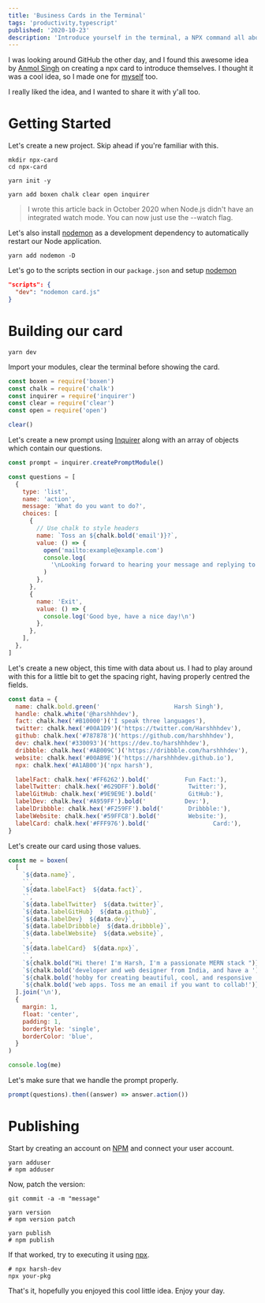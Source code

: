 ```yaml
---
title: 'Business Cards in the Terminal'
tags: 'productivity,typescript'
published: '2020-10-23'
description: 'Introduce yourself in the terminal, a NPX command all about you'
---
```


I was looking around GitHub the other day, and I found this awesome idea by [Anmol Singh] on creating a npx card to introduce themselves. I thought it was a cool idea, so I made one for [myself] too.

I really liked the idea, and I wanted to share it with y'all too.

# Getting Started

Let's create a new project. Skip ahead if you're familiar with this.

```bash:terminal
mkdir npx-card
cd npx-card

yarn init -y

yarn add boxen chalk clear open inquirer
```

> I wrote this article back in October 2020 when Node.js didn't have an integrated watch mode. You can now just use the --watch flag.

Let's also install [nodemon] as a development dependency to automatically restart our Node application.

```bash:terminal
yarn add nodemon -D
```

Let's go to the scripts section in our `package.json` and setup [nodemon]

```json:package.json
"scripts": {
  "dev": "nodemon card.js"
}
```

# Building our card

```bash:terminal
yarn dev
```

Import your modules, clear the terminal before showing the card.

```js:card.js
const boxen = require('boxen')
const chalk = require('chalk')
const inquirer = require('inquirer')
const clear = require('clear')
const open = require('open')

clear()
```

Let's create a new prompt using [Inquirer](https://github.com/SBoudrias/Inquirer.js#readme) along with an array of objects which contain our questions.

```js:card.js
const prompt = inquirer.createPromptModule()

const questions = [
  {
    type: 'list',
    name: 'action',
    message: 'What do you want to do?',
    choices: [
      {
        // Use chalk to style headers
        name: `Toss an ${chalk.bold('email')}?`,
        value: () => {
          open('mailto:example@example.com')
          console.log(
            '\nLooking forward to hearing your message and replying to you!\n'
          )
        },
      },
      {
        name: 'Exit',
        value: () => {
          console.log('Good bye, have a nice day!\n')
        },
      },
    ],
  },
]
```

Let's create a new object, this time with data about us. I had to play around with this for a little bit to get the spacing right, having properly centred the fields.

```js:card.js
const data = {
  name: chalk.bold.green('                     Harsh Singh'),
  handle: chalk.white('@harshhhdev'),
  fact: chalk.hex('#B10000')('I speak three languages'),
  twitter: chalk.hex('#00A1D9')('https://twitter.com/Harshhhdev'),
  github: chalk.hex('#787878')('https://github.com/harshhhdev'),
  dev: chalk.hex('#330093')('https://dev.to/harshhhdev'),
  dribbble: chalk.hex('#AB009C')('https://dribbble.com/harshhhdev'),
  website: chalk.hex('#00AB9E')('https://harshhhdev.github.io'),
  npx: chalk.hex('#A1AB00')('npx harsh'),

  labelFact: chalk.hex('#FF6262').bold('          Fun Fact:'),
  labelTwitter: chalk.hex('#629DFF').bold('        Twitter:'),
  labelGitHub: chalk.hex('#9E9E9E').bold('         GitHub:'),
  labelDev: chalk.hex('#A959FF').bold('           Dev:'),
  labelDribbble: chalk.hex('#F259FF').bold('       Dribbble:'),
  labelWebsite: chalk.hex('#59FFC8').bold('        Website:'),
  labelCard: chalk.hex('#FFF976').bold('                  Card:'),
}
```

Let's create our card using those values.

```js:card.js
const me = boxen(
  [
    `${data.name}`,
    ``,
    `${data.labelFact}  ${data.fact}`,
    ``,
    `${data.labelTwitter}  ${data.twitter}`,
    `${data.labelGitHub}  ${data.github}`,
    `${data.labelDev}  ${data.dev}`,
    `${data.labelDribbble}  ${data.dribbble}`,
    `${data.labelWebsite}  ${data.website}`,
    ``,
    `${data.labelCard}  ${data.npx}`,
    ``,
    `${chalk.bold("Hi there! I'm Harsh, I'm a passionate MERN stack ")}`,
    `${chalk.bold('developer and web designer from India, and have a ')}`,
    `${chalk.bold('hobby for creating beautiful, cool, and responsive ')}`,
    `${chalk.bold('web apps. Toss me an email if you want to collab!')}`,
  ].join('\n'),
  {
    margin: 1,
    float: 'center',
    padding: 1,
    borderStyle: 'single',
    borderColor: 'blue',
  }
)

console.log(me)
```

Let's make sure that we handle the prompt properly.

```js:card.js
prompt(questions).then((answer) => answer.action())
```

# Publishing

Start by creating an account on [NPM](https://npmjs.com/) and connect your user account.

```bash:terminal
yarn adduser
# npm adduser
```

Now, patch the version:

```bash:terminal
git commit -a -m "message"

yarn version
# npm version patch

yarn publish
# npm publish
```

If that worked, try to executing it using [npx](https://www.npmjs.com/package/npx).

```bash:terminal
# npx harsh-dev
npx your-pkg
```

That's it, hopefully you enjoyed this cool little idea. Enjoy your day.

[anmol singh]: https://github.com/anmol098
[anmol's card]: https://github.com/anmol098/npx_card
[my card]: https://github.com/harshhhdev/npx-harsh
[repo]: https://github.com/anmol098/npx_card
[nodemon]: https://nodemon.io/
[myself]: https://github.com/harshhhdev
